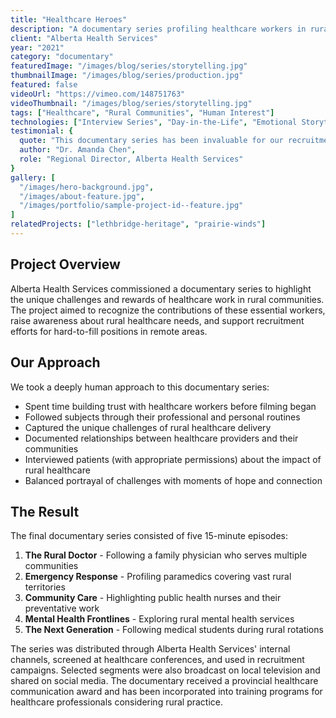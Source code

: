 ```yaml
---
title: "Healthcare Heroes"
description: "A documentary series profiling healthcare workers in rural Southern Alberta communities."
client: "Alberta Health Services"
year: "2021"
category: "documentary"
featuredImage: "/images/blog/series/storytelling.jpg"
thumbnailImage: "/images/blog/series/production.jpg"
featured: false
videoUrl: "https://vimeo.com/148751763"
videoThumbnail: "/images/blog/series/storytelling.jpg"
tags: ["Healthcare", "Rural Communities", "Human Interest"]
technologies: ["Interview Series", "Day-in-the-Life", "Emotional Storytelling"]
testimonial: {
  quote: "This documentary series has been invaluable for our recruitment efforts and for raising awareness about the critical role of rural healthcare workers. Coalbanks Creative approached the subject with sensitivity and authenticity.",
  author: "Dr. Amanda Chen",
  role: "Regional Director, Alberta Health Services"
}
gallery: [
  "/images/hero-background.jpg",
  "/images/about-feature.jpg",
  "/images/portfolio/sample-project-id--feature.jpg"
]
relatedProjects: ["lethbridge-heritage", "prairie-winds"]
---
```


## Project Overview

Alberta Health Services commissioned a documentary series to highlight the unique challenges and rewards of healthcare work in rural communities. The project aimed to recognize the contributions of these essential workers, raise awareness about rural healthcare needs, and support recruitment efforts for hard-to-fill positions in remote areas.

## Our Approach

We took a deeply human approach to this documentary series:

- Spent time building trust with healthcare workers before filming began
- Followed subjects through their professional and personal routines
- Captured the unique challenges of rural healthcare delivery
- Documented relationships between healthcare providers and their communities
- Interviewed patients (with appropriate permissions) about the impact of rural healthcare
- Balanced portrayal of challenges with moments of hope and connection

## The Result

The final documentary series consisted of five 15-minute episodes:

1. **The Rural Doctor** - Following a family physician who serves multiple communities
2. **Emergency Response** - Profiling paramedics covering vast rural territories
3. **Community Care** - Highlighting public health nurses and their preventative work
4. **Mental Health Frontlines** - Exploring rural mental health services
5. **The Next Generation** - Following medical students during rural rotations

The series was distributed through Alberta Health Services' internal channels, screened at healthcare conferences, and used in recruitment campaigns. Selected segments were also broadcast on local television and shared on social media. The documentary received a provincial healthcare communication award and has been incorporated into training programs for healthcare professionals considering rural practice.
